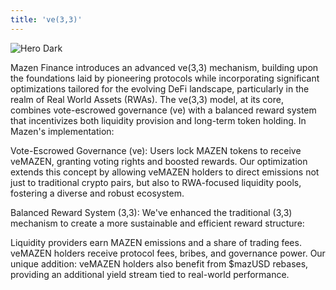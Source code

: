 ```yaml
---
title: 've(3,3)'
---
```


<img
  className="hidden dark:block"
  src="/images/flow.png"
  alt="Hero Dark"
/>


Mazen Finance introduces an advanced ve(3,3) mechanism, building upon the foundations laid by pioneering protocols while incorporating significant optimizations tailored for the evolving DeFi landscape, particularly in the realm of Real World Assets (RWAs).
The ve(3,3) model, at its core, combines vote-escrowed governance (ve) with a balanced reward system that incentivizes both liquidity provision and long-term token holding. In Mazen's implementation:

Vote-Escrowed Governance (ve):
Users lock MAZEN tokens to receive veMAZEN, granting voting rights and boosted rewards. Our optimization extends this concept by allowing veMAZEN holders to direct emissions not just to traditional crypto pairs, but also to RWA-focused liquidity pools, fostering a diverse and robust ecosystem.

Balanced Reward System (3,3):
We've enhanced the traditional (3,3) mechanism to create a more sustainable and efficient reward structure:

Liquidity providers earn MAZEN emissions and a share of trading fees.
veMAZEN holders receive protocol fees, bribes, and governance power.
Our unique addition: veMAZEN holders also benefit from $mazUSD rebases, providing an additional yield stream tied to real-world performance.

